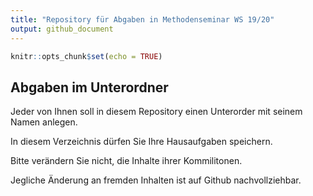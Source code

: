 ```yaml
---
title: "Repository für Abgaben in Methodenseminar WS 19/20"
output: github_document
---
```


```r
knitr::opts_chunk$set(echo = TRUE)
```

## Abgaben im Unterordner
Jeder von Ihnen soll in diesem Repository einen Unterorder mit seinem Namen anlegen.

In diesem Verzeichnis dürfen Sie Ihre Hausaufgaben speichern.

Bitte verändern Sie nicht, die Inhalte ihrer Kommilitonen.

Jegliche Änderung an fremden Inhalten ist auf Github nachvollziehbar.

